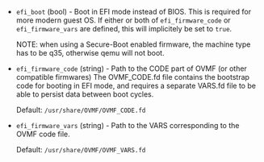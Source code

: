 <!-- Code generated from the comments of the QemuEFIBootConfig struct in builder/qemu/config.go; DO NOT EDIT MANUALLY -->

- `efi_boot` (bool) - Boot in EFI mode instead of BIOS. This is required for more modern
  guest OS. If either or both of `efi_firmware_code` or
  `efi_firmware_vars` are defined, this will implicitely be set to `true`.
  
  NOTE: when using a Secure-Boot enabled firmware, the machine type has
  to be q35, otherwise qemu will not boot.

- `efi_firmware_code` (string) - Path to the CODE part of OVMF (or other compatible firmwares)
  The OVMF_CODE.fd file contains the bootstrap code for booting in EFI
  mode, and requires a separate VARS.fd file to be able to persist data
  between boot cycles.
  
  Default: `/usr/share/OVMF/OVMF_CODE.fd`

- `efi_firmware_vars` (string) - Path to the VARS corresponding to the OVMF code file.
  
  Default: `/usr/share/OVMF/OVMF_VARS.fd`

<!-- End of code generated from the comments of the QemuEFIBootConfig struct in builder/qemu/config.go; -->
